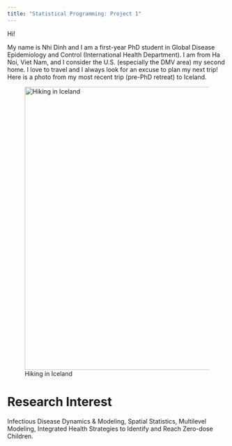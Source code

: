 ```yaml
---
title: "Statistical Programming: Project 1"
---
```


Hi!

My name is Nhi Dinh and I am a first-year PhD student in Global Disease Epidemiology and Control (International Health Department). I am from Ha Noi, Viet Nam, and I consider the U.S. (especially the DMV area) my second home. I love to travel and I always look for an excuse to plan my next trip! Here is a photo from my most recent trip (pre-PhD retreat) to Iceland.

![Hiking in Iceland](iceland.jpg){width="648"}

# Research Interest

Infectious Disease Dynamics & Modeling, Spatial Statistics, Multilevel Modeling, Integrated Health Strategies to Identify and Reach Zero-dose Children.
